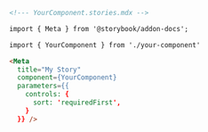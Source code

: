 ```md
<!--- YourComponent.stories.mdx -->

import { Meta } from '@storybook/addon-docs';

import { YourComponent } from './your-component'

<Meta 
  title="My Story"
  component={YourComponent}
  parameters={{ 
    controls: { 
      sort: 'requiredFirst',
    } 
  }} />
```
